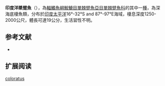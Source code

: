 {{Speciesbox
| name = 印度洋槳躄魚
| image = Bathychaunax coloratus 1.jpg
| image_width = 250px
| status = NE
| status_system = IUCN3.1
| taxon = Chaunacops coloratus
| authority = [[Garman|Garman]], 1899
| synonyms = *''Chaunax coloratus,Garman, 1899''
*''Bathychaunax coloratus,Garman, 1899''
}}

'''印度洋槳躄魚'''（{{lang-en|''Chaunacops coloratus''}}），為[[輻鰭魚綱|輻鰭魚綱]][[鮟鱇目|鮟鱇目]][[單棘躄魚亞目|單棘躄魚亞目]][[單棘躄魚科|單棘躄魚科]]的其中一[[種|種]]，為深海底棲魚類，分布於[[印度|印度]][[太平洋|太平洋]]16°-32°S and 87°-97°E海域，棲息深度1250-2000公尺，體長可達19公分，生活習性不明。

==参考文献==
{{refbegin}}
*{{FishBase_species|genus=Chaunacops|species=coloratus|year=2014|month=2}}
{{refend}}
== 扩展阅读 ==
{{refbegin}}
{{wikispecies-inline|Chaunacops coloratus|印度洋槳躄魚}}
{{refend}}
{{Taxonbar|from=Q2961637}}

[[Category:槳躄魚屬|coloratus]]


{{魚類小作品}}